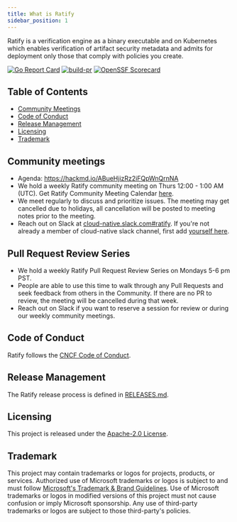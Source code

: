 ```yaml
---
title: What is Ratify
sidebar_position: 1
---
```


Ratify is a verification engine as a binary executable and on Kubernetes which enables verification of artifact security metadata and admits for deployment only those that comply with policies you create.

[![Go Report Card](https://goreportcard.com/badge/github.com/deislabs/ratify)](https://goreportcard.com/report/github.com/deislabs/ratify)
[![build-pr](https://github.com/deislabs/ratify/actions/workflows/build-pr.yml/badge.svg)](https://github.com/deislabs/ratify/actions/workflows/build-pr.yml)
[![OpenSSF Scorecard](https://api.securityscorecards.dev/projects/github.com/deislabs/ratify/badge)](https://api.securityscorecards.dev/projects/github.com/deislabs/ratify)

## Table of Contents

- [Community Meetings](#community-meetings)
- [Code of Conduct](#code-of-conduct)
- [Release Management](#release-management)
- [Licensing](#licensing)
- [Trademark](#trademark)

## Community meetings

- Agenda: <https://hackmd.io/ABueHjizRz2iFQpWnQrnNA>
- We hold a weekly Ratify community meeting on Thurs 12:00 - 1:00 AM (UTC). 
Get Ratify Community Meeting Calendar [here](https://calendar.google.com/calendar/u/0?cid=OWJjdTF2M3ZiZGhubm1mNmJyMDhzc2swNTRAZ3JvdXAuY2FsZW5kYXIuZ29vZ2xlLmNvbQ).
- We meet regularly to discuss and prioritize issues. The meeting may get cancelled due to holidays, all cancellation will be posted to meeting notes prior to the meeting.
- Reach out on Slack at [cloud-native.slack.com#ratify](https://cloud-native.slack.com/archives/C03T3PEKVA9). If you're not already a member of cloud-native slack channel, first add [yourself here](https://communityinviter.com/apps/cloud-native/cncf).

## Pull Request Review Series
- We hold a weekly Ratify Pull Request Review Series on Mondays 5-6 pm PST.  
- People are able to use this time to walk through any Pull Requests and seek feedback from others in the Community.  If there are no PR to review, the meeting will be cancelled during that week.
- Reach out on Slack if you want to reserve a session for review or during our weekly community meetings.

## Code of Conduct

Ratify follows the [CNCF Code of Conduct](https://github.com/cncf/foundation/blob/master/code-of-conduct.md).

## Release Management

The Ratify release process is defined in [RELEASES.md](https://github.com/deislabs/ratify/blob/main/RELEASES.md).

## Licensing

This project is released under the [Apache-2.0 License](https://github.com/deislabs/ratify/blob/main/LICENSE).

## Trademark

This project may contain trademarks or logos for projects, products, or services. Authorized use of Microsoft trademarks or logos is subject to and must follow [Microsoft's Trademark & Brand Guidelines][microsoft-trademark]. Use of Microsoft trademarks or logos in modified versions of this project must not cause confusion or imply Microsoft sponsorship. Any use of third-party trademarks or logos are subject to those third-party's policies.

[microsoft-trademark]: https://www.microsoft.com/legal/intellectualproperty/trademarks
